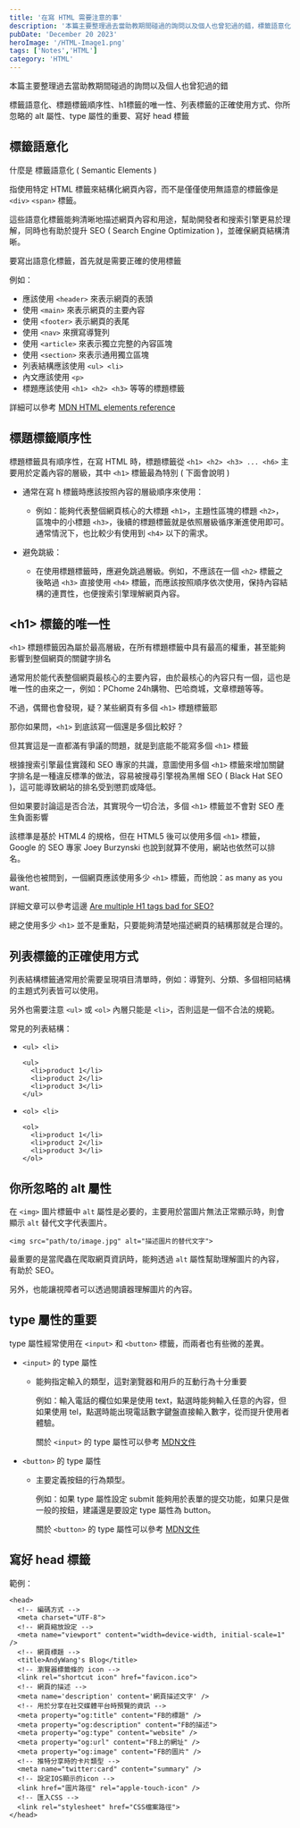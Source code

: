```yaml
---
title: '在寫 HTML 需要注意的事'
description: '本篇主要整理過去當助教期間碰過的詢問以及個人也曾犯過的錯，標籤語意化、標題標籤順序性、h1標籤的唯一性、列表標籤的正確使用方式、你所忽略的 alt 屬性、type 屬性的重要、寫好 head 標籤'
pubDate: 'December 20 2023'
heroImage: '/HTML-Image1.png'
tags: ['Notes','HTML']
category: 'HTML'
---
```


本篇主要整理過去當助教期間碰過的詢問以及個人也曾犯過的錯

標籤語意化、標題標籤順序性、h1標籤的唯一性、列表標籤的正確使用方式、你所忽略的 alt 屬性、type 屬性的重要、寫好 head 標籤

## 標籤語意化

什麼是 標籤語意化 ( Semantic Elements )

指使用特定 HTML 標籤來結構化網頁內容，而不是僅僅使用無語意的標籤像是 `<div>` `<span>` 標籤。

這些語意化標籤能夠清晰地描述網頁內容和用途，幫助開發者和搜索引擎更易於理解，同時也有助於提升 SEO ( Search Engine Optimization )，並確保網頁結構清晰。

要寫出語意化標籤，首先就是需要正確的使用標籤

例如：
- 應該使用 `<header>` 來表示網頁的表頭
- 使用 `<main>` 來表示網頁的主要內容
- 使用 `<footer>` 表示網頁的表尾
- 使用 `<nav>` 來撰寫導覽列
- 使用 `<article>` 來表示獨立完整的內容區塊
- 使用 `<section>` 來表示通用獨立區塊
- 列表結構應該使用 `<ul> <li>` 
- 內文應該使用 `<p>`
- 標題應該使用 `<h1> <h2> <h3>` 等等的標題標籤

詳細可以參考 [MDN HTML elements reference](https://developer.mozilla.org/zh-CN/docs/Web/HTML/Element)

## 標題標籤順序性

標題標籤具有順序性，在寫 HTML 時，標題標籤從 `<h1> <h2> <h3> ... <h6>` 主要用於定義內容的層級，其中 `<h1>` 標籤最為特別 ( 下面會說明 )

- 通常在寫 h 標籤時應該按照內容的層級順序來使用：
  - 例如：能夠代表整個網頁核心的大標題 `<h1>`，主題性區塊的標題 `<h2>`，區塊中的小標題 `<h3>`，後續的標題標籤就是依照層級循序漸進使用即可。通常情況下，也比較少有使用到 `<h4>` 以下的需求。

- 避免跳級：
  - 在使用標題標籤時，應避免跳過層級。例如，不應該在一個 `<h2>` 標籤之後略過 `<h3>` 直接使用 `<h4>` 標籤，而應該按照順序依次使用，保持內容結構的連貫性，也便搜索引擎理解網頁內容。

## &lt;h1&gt; 標籤的唯一性

`<h1>` 標題標籤因為屬於最高層級，在所有標題標籤中具有最高的權重，甚至能夠影響到整個網頁的關鍵字排名

通常用於能代表整個網頁最核心的主要內容，由於最核心的內容只有一個，這也是唯一性的由來之一，例如：PChome 24h購物、巴哈商城，文章標題等等。

不過，偶爾也會發現，疑？某些網頁有多個 `<h1>` 標題標籤耶

那你如果問，`<h1>` 到底該寫一個還是多個比較好？

但其實這是一直都滿有爭議的問題，就是到底能不能寫多個 `<h1>` 標籤

根據搜索引擎最佳實踐和 SEO 專家的共識，意圖使用多個 `<h1>` 標籤來增加關鍵字排名是一種違反標準的做法，容易被搜尋引擎視為黑帽 SEO ( Black Hat SEO )，這可能導致網站的排名受到懲罰或降低。

但如果要討論這是否合法，其實現今一切合法，多個 `<h1>` 標籤並不會對 SEO 產生負面影響

該標準是基於 HTML4 的規格，但在 HTML5 後可以使用多個 `<h1>` 標籤，Google 的 SEO 專家 Joey Burzynski 也說到就算不使用，網站也依然可以排名。

最後他也被問到，一個網頁應該使用多少 `<h1>` 標籤，而他說：as many as you want.

詳細文章可以參考這邊 [Are multiple H1 tags bad for SEO?](https://medium.com/marketkarma/are-multiple-h1-tags-bad-for-seo-f5e3da76f360)

總之使用多少 `<h1>` 並不是重點，只要能夠清楚地描述網頁的結構那就是合理的。

## 列表標籤的正確使用方式

列表結構標籤通常用於需要呈現項目清單時，例如：導覽列、分類、多個相同結構的主題式列表皆可以使用。

另外也需要注意 `<ul>` 或 `<ol>` 內層只能是 `<li>`，否則這是一個不合法的規範。 

常見的列表結構：

- `<ul> <li>`
  ```html=
  <ul>
    <li>product 1</li>
    <li>product 2</li>
    <li>product 3</li>
  </ul>
  ```
- `<ol> <li>`
  ```html=
  <ol>
    <li>product 1</li>
    <li>product 2</li>
    <li>product 3</li>
  </ol>
  ```

## 你所忽略的 alt 屬性

在 `<img>` 圖片標籤中 `alt` 屬性是必要的，主要用於當圖片無法正常顯示時，則會顯示 `alt` 替代文字代表圖片。

```html=
<img src="path/to/image.jpg" alt="描述圖片的替代文字">
```

最重要的是當爬蟲在爬取網頁資訊時，能夠透過 `alt` 屬性幫助理解圖片的內容，有助於 SEO。

另外，也能讓視障者可以透過閱讀器理解圖片的內容。

## type 屬性的重要

type 屬性經常使用在 `<input>` 和 `<button>` 標籤，而兩者也有些微的差異。

- `<input>` 的 type 屬性
  - 能夠指定輸入的類型，這對瀏覽器和用戶的互動行為十分重要

    例如：輸入電話的欄位如果是使用 text，點選時能夠輸入任意的內容，但如果使用 tel，點選時能出現電話數字鍵盤直接輸入數字，從而提升使用者體驗。

    關於 `<input>` 的 type 屬性可以參考 [MDN文件](https://developer.mozilla.org/zh-CN/docs/Web/HTML/Element/input)

- `<button>` 的 type 屬性
  - 主要定義按鈕的行為類型。

    例如：如果 type 屬性設定 submit 能夠用於表單的提交功能，如果只是做一般的按鈕，建議還是要設定 type 屬性為 button。

    關於 `<button>` 的 type 屬性可以參考 [MDN文件](https://developer.mozilla.org/zh-TW/docs/Web/HTML/Element/button)

## 寫好 head 標籤

範例：

```html=
<head>
  <!-- 編碼方式 -->
  <meta charset="UTF-8">
  <!-- 網頁縮放設定 -->
  <meta name="viewport" content="width=device-width, initial-scale=1" />
  <!-- 網頁標題 -->
  <title>AndyWang's Blog</title>
  <!-- 瀏覽器標籤條的 icon -->
  <link rel="shortcut icon" href="favicon.ico">
  <!-- 網頁的描述 -->
  <meta name='description' content='網頁描述文字' />
  <!-- 用於分享在社交媒體平台時預覽的資訊 -->
  <meta property="og:title" content="FB的標題" />
  <meta property="og:description" content="FB的描述">
  <meta property="og:type" content="website" />
  <meta property="og:url" content="FB上的網址" />
  <meta property="og:image" content="FB的圖片" />
  <!-- 推特分享時的卡片類型 -->
  <meta name="twitter:card" content="summary" />
  <!-- 設定IOS顯示的icon -->
  <link href="圖片路徑" rel="apple-touch-icon" />
  <!-- 匯入CSS -->
  <link rel="stylesheet" href="CSS檔案路徑">
</head>
```